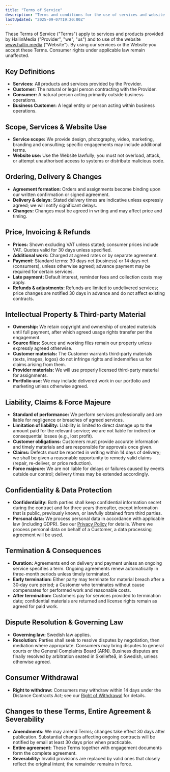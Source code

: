 ```yaml
---
title: "Terms of Service"
description: "Terms and conditions for the use of services and website."
lastUpdated: "2025-09-07T19:20:00Z"
---
```


These Terms of Service ("Terms") apply to services and products provided by HallinMedia ("Provider", "we", "us") and to use of the website www.hallin.media ("Website"). By using our services or the Website you accept these Terms. Consumer rights under applicable law remain unaffected.

## Key Definitions

- **Services:** All products and services provided by the Provider.
- **Customer:** The natural or legal person contracting with the Provider.
- **Consumer:** A natural person acting primarily outside business operations.
- **Business Customer:** A legal entity or person acting within business operations.

## Scope, Services & Website Use

- **Service scope:** We provide design, photography, video, marketing, branding and consulting; specific engagements may include additional terms.
- **Website use:** Use the Website lawfully; you must not overload, attack, or attempt unauthorised access to systems or distribute malicious code.

## Ordering, Delivery & Changes

- **Agreement formation:** Orders and assignments become binding upon our written confirmation or signed agreement.
- **Delivery & delays:** Stated delivery times are indicative unless expressly agreed; we will notify significant delays.
- **Changes:** Changes must be agreed in writing and may affect price and timing.

## Price, Invoicing & Refunds

- **Prices:** Shown excluding VAT unless stated; consumer prices include VAT. Quotes valid for 30 days unless specified.
- **Additional work:** Charged at agreed rates or by separate agreement.
- **Payment:** Standard terms: 30 days net (business) or 14 days net (consumers), unless otherwise agreed; advance payment may be required for certain services.
- **Late payment:** Default interest, reminder fees and collection costs may apply.
- **Refunds & adjustments:** Refunds are limited to undelivered services; price changes are notified 30 days in advance and do not affect existing contracts.

## Intellectual Property & Third-party Material

- **Ownership:** We retain copyright and ownership of created materials until full payment, after which agreed usage rights transfer per the engagement.
- **Source files:** Source and working files remain our property unless expressly agreed otherwise.
- **Customer materials:** The Customer warrants third-party materials (texts, images, logos) do not infringe rights and indemnifies us for claims arising from them.
- **Provider materials:** We will use properly licensed third-party material for assignments.
- **Portfolio use:** We may include delivered work in our portfolio and marketing unless otherwise agreed.

## Liability, Claims & Force Majeure

- **Standard of performance:** We perform services professionally and are liable for negligence or breaches of agreed services.
- **Limitation of liability:** Liability is limited to direct damage up to the amount paid for the relevant service; we are not liable for indirect or consequential losses (e.g., lost profit).
- **Customer obligations:** Customers must provide accurate information and timely materials and are responsible for approvals once given.
- **Claims:** Defects must be reported in writing within 14 days of delivery; we shall be given a reasonable opportunity to remedy valid claims (repair, re-deliver, or price reduction).
- **Force majeure:** We are not liable for delays or failures caused by events outside our control; delivery times may be extended accordingly.

## Confidentiality & Data Protection

- **Confidentiality:** Both parties shall keep confidential information secret during the contract and for three years thereafter, except information that is public, previously known, or lawfully obtained from third parties.
- **Personal data:** We process personal data in accordance with applicable law (including GDPR). See our [Privacy Policy](/en/legal/privacy-policy) for details. Where we process personal data on behalf of a Customer, a data processing agreement will be used.

## Termination & Consequences

- **Duration:** Agreements end on delivery and payment unless an ongoing service specifies a term. Ongoing agreements renew automatically in three-month periods unless timely terminated.
- **Early termination:** Either party may terminate for material breach after a 30‑day cure period; a Customer who terminates without cause compensates for performed work and reasonable costs.
- **After termination:** Customers pay for services provided to termination date; confidential materials are returned and license rights remain as agreed for paid work.

## Dispute Resolution & Governing Law

- **Governing law:** Swedish law applies.
- **Resolution:** Parties shall seek to resolve disputes by negotiation, then mediation where appropriate. Consumers may bring disputes to general courts or the General Complaints Board (ARN). Business disputes are finally resolved by arbitration seated in Skellefteå, in Swedish, unless otherwise agreed.

## Consumer Withdrawal

- **Right to withdraw:** Consumers may withdraw within 14 days under the Distance Contracts Act; see our [Right of Withdrawal](/en/legal/right-of-withdrawal) for details.

## Changes to these Terms, Entire Agreement & Severability

- **Amendments:** We may amend Terms; changes take effect 30 days after publication. Substantial changes affecting ongoing contracts will be notified by email at least 30 days prior when practicable.
- **Entire agreement:** These Terms together with engagement documents form the complete agreement.
- **Severability:** Invalid provisions are replaced by valid ones that closely reflect the original intent; the remainder remains in force.
